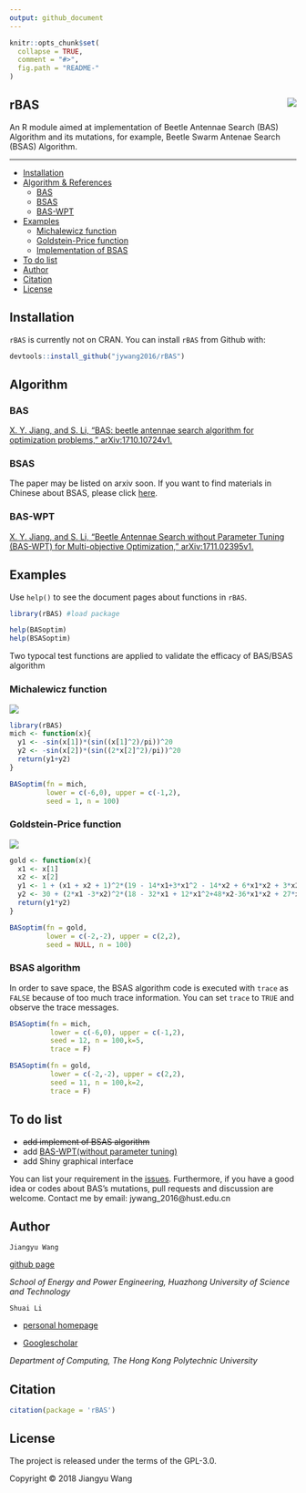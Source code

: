 ---
output: github_document
---

```{r, echo = FALSE}
knitr::opts_chunk$set(
  collapse = TRUE,
  comment = "#>",
  fig.path = "README-"
)
```
## rBAS <img src="inst/figures/rBAS.png" align="right" />
An R module aimed at implementation of Beetle Antennae Search (BAS) Algorithm and its mutations, for example, Beetle Swarm Antenae Search (BSAS) Algorithm.

---
-   [Installation](#installation)
-   [Algorithm & References](#algorithm)
    -   [BAS](#bas)
    -   [BSAS](#bsas)
    -   [BAS-WPT](#bas-wpt)
-   [Examples](#examples)
    -   [Michalewicz function](#michalewicz-function)
    -   [Goldstein-Price function](#goldstein-price-function)
    -   [Implementation of BSAS](#bsas-algorithm)
-   [To do list](#to-do-list)
-   [Author](#author)
-   [Citation](#citation)
-   [License](#license)

## Installation
`rBAS` is currently not on CRAN. You can install `rBAS` from Github with:
```{r,eval=FALSE}
devtools::install_github("jywang2016/rBAS")
```

## Algorithm

### BAS
[X. Y. Jiang, and S. Li, “BAS: beetle antennae search algorithm for
optimization problems,” arXiv:1710.10724v1.](https://arxiv.org/abs/1710.10724)

### BSAS
The paper may be listed on arxiv soon. If you want to find materials in Chinese about BSAS,
please click [here](https://github.com/jywang2016/BAS/blob/master/BAS_Swarm_documentation.html).

### BAS-WPT
[X. Y. Jiang, and S. Li, “Beetle Antennae Search without Parameter Tuning
(BAS-WPT) for Multi-objective Optimization,” arXiv:1711.02395v1.](https://arxiv.org/abs/1711.02395)

## Examples

Use `help()` to see the document pages about functions in `rBAS`.

```{r,eval=FALSE}
library(rBAS) #load package

help(BASoptim)
help(BSASoptim)
```


Two typocal test functions are applied to validate the efficacy of BAS/BSAS algorithm

### Michalewicz function

<img src="inst/figures/Mich.png"/>
```{r}
library(rBAS)
mich <- function(x){
  y1 <- -sin(x[1])*(sin((x[1]^2)/pi))^20
  y2 <- -sin(x[2])*(sin((2*x[2]^2)/pi))^20
  return(y1+y2)
}
```

```{r}
BASoptim(fn = mich,
         lower = c(-6,0), upper = c(-1,2),
         seed = 1, n = 100)
```

### Goldstein-Price function
<img src="inst/figures/Gold.png"/>
```{r}
gold <- function(x){
  x1 <- x[1]
  x2 <- x[2]
  y1 <- 1 + (x1 + x2 + 1)^2*(19 - 14*x1+3*x1^2 - 14*x2 + 6*x1*x2 + 3*x2^2)
  y2 <- 30 + (2*x1 -3*x2)^2*(18 - 32*x1 + 12*x1^2+48*x2-36*x1*x2 + 27*x2^2)
  return(y1*y2)
}
```

```{r}
BASoptim(fn = gold,
         lower = c(-2,-2), upper = c(2,2),
         seed = NULL, n = 100)
```

### BSAS algorithm

In order to save space, the BSAS algorithm code is executed with `trace` as `FALSE` because of too much trace information. You can set `trace` to `TRUE` and observe the trace messages.
```{r}
BSASoptim(fn = mich,
          lower = c(-6,0), upper = c(-1,2),
          seed = 12, n = 100,k=5,
          trace = F)
```

```{r}
BSASoptim(fn = gold,
          lower = c(-2,-2), upper = c(2,2),
          seed = 11, n = 100,k=2,
          trace = F)
```


## To do list

- ~~add implement of BSAS algorithm~~
- add [BAS-WPT(without parameter tuning)](https://arxiv.org/abs/1711.02395)
- add Shiny graphical interface

You can list your requirement in the [issues](https://github.com/jywang2016/rBAS/issues). Furthermore, if you have a good idea or codes about BAS's mutations, pull requests and discussion are welcome. Contact me by email: jywang_2016@hust.edu.cn

## Author
`Jiangyu Wang`

[github page](https://github.com/jywang2016)

*School of Energy and Power Engineering, Huazhong University of Science and Technology*

`Shuai Li`   

-   [personal homepage](http://www4.comp.polyu.edu.hk/~cssli/) 

-   [Googlescholar](http://scholar.google.com/citations?hl=zh-CN&user=H8UOWqoAAAAJ)

*Department of Computing, The Hong Kong Polytechnic University*

## Citation

```{r}
citation(package = 'rBAS')
```


## License

The project is released under the terms of the GPL-3.0.

Copyright © 2018 Jiangyu Wang
